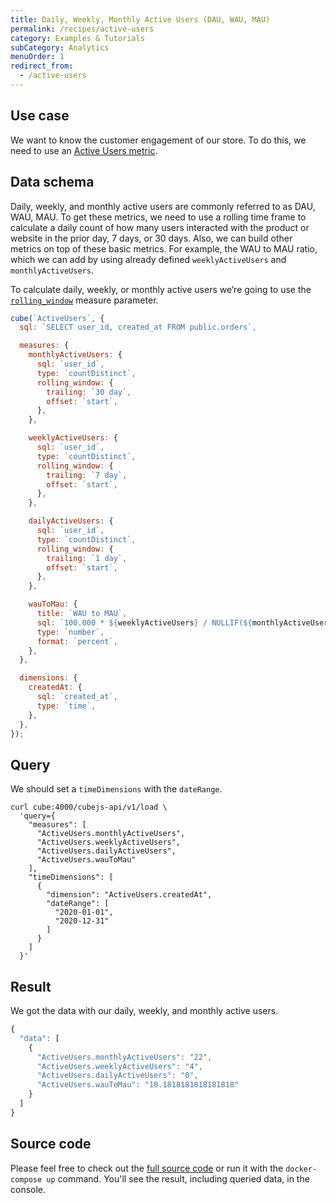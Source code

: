 ```yaml
---
title: Daily, Weekly, Monthly Active Users (DAU, WAU, MAU)
permalink: /recipes/active-users
category: Examples & Tutorials
subCategory: Analytics
menuOrder: 1
redirect_from:
  - /active-users
---
```


## Use case

We want to know the customer engagement of our store. To do this, we need to use
an [Active Users metric](https://en.wikipedia.org/wiki/Active_users).

## Data schema

Daily, weekly, and monthly active users are commonly referred to as DAU, WAU,
MAU. To get these metrics, we need to use a rolling time frame to calculate a
daily count of how many users interacted with the product or website in the
prior day, 7 days, or 30 days. Also, we can build other metrics on top of these
basic metrics. For example, the WAU to MAU ratio, which we can add by using
already defined `weeklyActiveUsers` and `monthlyActiveUsers`.

To calculate daily, weekly, or monthly active users we’re going to use the
[`rolling_window`](https://cube.dev/docs/schema/reference/measures#parameters-rolling-window)
measure parameter.

```javascript
cube(`ActiveUsers`, {
  sql: `SELECT user_id, created_at FROM public.orders`,

  measures: {
    monthlyActiveUsers: {
      sql: `user_id`,
      type: `countDistinct`,
      rolling_window: {
        trailing: `30 day`,
        offset: `start`,
      },
    },

    weeklyActiveUsers: {
      sql: `user_id`,
      type: `countDistinct`,
      rolling_window: {
        trailing: `7 day`,
        offset: `start`,
      },
    },

    dailyActiveUsers: {
      sql: `user_id`,
      type: `countDistinct`,
      rolling_window: {
        trailing: `1 day`,
        offset: `start`,
      },
    },

    wauToMau: {
      title: `WAU to MAU`,
      sql: `100.000 * ${weeklyActiveUsers} / NULLIF(${monthlyActiveUsers}, 0)`,
      type: `number`,
      format: `percent`,
    },
  },

  dimensions: {
    createdAt: {
      sql: `created_at`,
      type: `time`,
    },
  },
});
```

## Query

We should set a `timeDimensions` with the `dateRange`.

```bash{outputLines: 2-18}
curl cube:4000/cubejs-api/v1/load \
  'query={
    "measures": [
      "ActiveUsers.monthlyActiveUsers",
      "ActiveUsers.weeklyActiveUsers",
      "ActiveUsers.dailyActiveUsers",
      "ActiveUsers.wauToMau"
    ],
    "timeDimensions": [
      {
        "dimension": "ActiveUsers.createdAt",
        "dateRange": [
          "2020-01-01",
          "2020-12-31"
        ]
      }
    ]
  }'
```

## Result

We got the data with our daily, weekly, and monthly active users.

```javascript
{
  "data": [
    {
      "ActiveUsers.monthlyActiveUsers": "22",
      "ActiveUsers.weeklyActiveUsers": "4",
      "ActiveUsers.dailyActiveUsers": "0",
      "ActiveUsers.wauToMau": "18.1818181818181818"
    }
  ]
}
```

## Source code

Please feel free to check out the
[full source code](https://github.com/cube-js/cube/tree/master/examples/recipes/active-users)
or run it with the `docker-compose up` command. You'll see the result, including
queried data, in the console.
